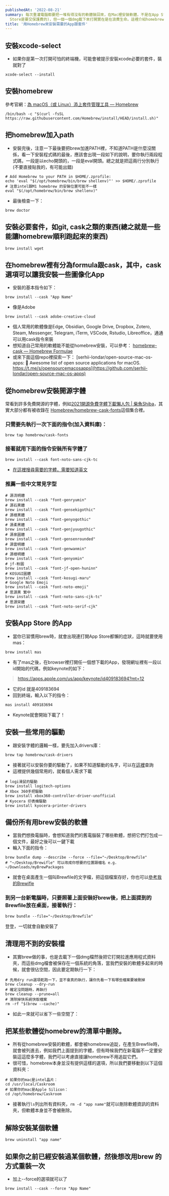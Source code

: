 ```yaml
---
publishedAt: '2022-08-21'
summary: 每次重灌電腦都要把一堆有得沒有的軟體裝回來，在Mac裡安裝軟體，不是在App Store，就是去軟體的官網下載。大部分軟體都是用後者安裝(畢竟上架App
  Store是要交保護費的)，但一個一個dmg載下來打開實在是在浪費生命。這裡介紹homebrew，讓你用一行指令：brew install --cask google-chrome，就可以裝好你要的軟體了
title: '用Homebrew來安裝需要的App跟套件'
---
```


## 安裝xcode-select
* 如果你是第一次打開可怕的終端機，可能會被提示安裝xcode必要的套件，裝就對了
```shell
xcode-select --install
```

## 安裝homebrew
參考官網：[為 macOS（或 Linux）添上套件管理工具 — Homebrew](https://brew.sh/index_zh-tw)
```shell
/bin/bash -c "$(curl -fsSL https://raw.githubusercontent.com/Homebrew/install/HEAD/install.sh)"
```

## 把homebrew加入path
* 安裝完後，注意一下最後要把brew加進PATH裡，不知道PATH是什麼沒關係，看一下安裝程式碼的最後，應該會出現一段如下的說明，要你執行兩段程式碼，一段是以echo開頭的，一段是eval開頭。總之就是把這兩行分別執行(不要直接貼我的，有可能出錯)
```shell
# Add Homebrew to your PATH in $HOME/.zprofile:
echo 'eval "$(/opt/homebrew/bin/brew shellenv)"' >> $HOME/.zprofile
# 注意intel跟M1 homebrew 的安裝位置可能不一樣
eval "$(/opt/homebrew/bin/brew shellenv)"
```
* 最後檢查一下：
```shell
brew doctor
```

## 安裝必要套件，如git, cask之類的東西(總之就是一些能讓homebrew順利跑起來的東西)
```shell
brew install wget
```

## 在homebrew裡有分為formula跟cask，其中，cask選項可以讓我安裝一些圖像化App
* 安裝的基本指令如下：
```shell
brew install --cask "App Name"
```
* 像是Adobe
```shell
brew install --cask adobe-creative-cloud
```
* 個人常用的軟體像是Edge, Obsidian, Google Drive, Dropbox, Zotero, Steam, Messenger, Telegram, iTerm, VSCode, Rstudio, Libreoffice，通通可以用cask指令來裝
* 想知道自己常用的軟體能不能從homebrew安裝，可以參考：
[homebrew-cask — Homebrew Formulae](https://formulae.brew.sh/cask/)
* 或來下面這個repo裡探索一下：
[serhii-londar/open-source-mac-os-apps: 🚀 Awesome list of open source applications for macOS. https://t.me/s/opensourcemacosapps](https://github.com/serhii-londar/open-source-mac-os-apps)

## 從homebrew安裝開源字體
常看到許多免費開源的字體，例如[2021開源免費字體下載懶人包 | 柴魚Shiba](https://techshiba.com/free-font/)，其實大部分都有被收錄在
[Homebrew/homebrew-cask-fonts](https://github.com/Homebrew/homebrew-cask-fonts)這個集合裡。

### 只需要先執行一次下面的指令(加入資料庫)：
```shell
brew tap homebrew/cask-fonts
```
### 接著就用下面的指令安裝所有字體了
```shell
brew install --cask font-noto-sans-cjk-tc
```

* [在這裡搜尋需要的字體，需要知道英文](https://github.com/Homebrew/homebrew-cask-fonts/find/master)
### 推薦一些中文常見字型
```shell
# 源流明體
brew install --cask "font-genryumin"
# 源石黑體
brew install --cask "font-gensekigothic"
# 源樣黑體
brew install --cask "font-genyogothic"
# 源柔黑體
brew install --cask "font-genjyuugothic"
# 源泉圓體
brew install --cask "font-gensenrounded"
# 源雲明體
brew install --cask "font-genwanmin"
# 源樣明體
brew install --cask "font-genyomin"
# jf-粉圓
brew install --cask "font-jf-open-huninn"
# KOSUGI圓體
brew install --cask "font-kosugi-maru"
# Google Noto Emoji
brew install --cask "font-noto-emoji"
# 思源黑 繁中
brew install --cask "font-noto-sans-cjk-tc"
# 思源宋體
brew install --cask "font-noto-serif-cjk"
```

## 安裝App Store 的App
* 當你已習慣用brew時，就會出現連打開App Store都懶的症狀，這時就要使用mas：
```shell
brew install mas
```
* 有了mas之後，在browser裡打開任一個想下載的App，發現網址裡有一段以id開始的代碼，例如keynote的如下：
> https://apps.apple.com/us/app/keynote/id409183694?mt=12
* 它的id 就是409183694
* 回到終端，輸入以下的指令：
```shell
mas install 409183694
```
* Keynote就會開始下載了！

## 安裝一些常用的驅動
* 跟安裝字體的邏輯一樣，要先加入drivers庫：
```shell
brew tap homebrew/cask-drivers
```
* 接著就可以安裝你要的驅動了，如果不知道驅動的名字，可以在[這裡](https://github.com/Homebrew/homebrew-cask-drivers/tree/master/Casks)查詢
* 這裡提供幾個常用的，就看個人需求下載
```shell
# logi滑鼠的驅動
brew install logitech-options
# Xbox 360手把驅動
brew install xbox360-controller-driver-unofficial
# Kyocera 印表機驅動
brew install kyocera-printer-drivers
```

## 備份所有用brew安裝的軟體
* 當我們想換電腦時，會想知道我們的舊電腦裝了哪些軟體，想把它們打包成一個文件，最好之後可以一鍵下載
* 輪入下面的指令：
```shell
brew bundle dump --describe --force --file="~/Desktop/Brewfile"
# "~/Desktop/Brewifle" 可以改成你想要的位置跟檔名 e.g. ~/Downloads/myBrewPackages
```
* 就會在桌面產生一個叫Brewfile的文字檔，把這個檔案存好，你也可以[參考我的Brewifle](https://github.com/htlin222/dotfiles/blob/main/Brewfile)
### 到另一台新電腦時，只要照著上面安裝好brew後，把上面提到的Brewfile放在桌面，接著執行：
```shell
brew bundle --file="~/Desktop/Brewfile"
```
登登，一切就會自動安裝了

## 清理用不到的安裝檔
* 其實brew做的事，也是去載下一個dmg檔然後把它打開拉進應用程式資料夾，而這些dmg檔會被保存在一個系統的角落，當我們安裝的軟體多起來的時候，就會很佔空間，因此要定期執行一下：
```shell
# 先用dry run選項乾跑一下，並不會真的執行，讓你先看一下有哪些檔案要被刪掉
brew cleanup --dry-run
# 確定沒問題時，再執行
brew cleanup --prune=all
# 清除掉快系統快取檔案
rm -rf "$(brew --cache)"
```
* 如此一來就可以省下一些空間了：

## 把某些軟體從homebrew的清單中刪除。
* 所有從homebrew安裝的軟體，都會被homebrew追踨，在產生Brewfile時，就會被列進去，例如我們上面提到的字體，但有時候我們在新電腦不一定要安裝這這麼多字體，我們可以考慮直接讓homebrew不用追踨它們。
* 很可惜，homebrew本身並沒有提供這樣的選項，所以我們要移動到以下這個資料夾：

```shell
# 如果你的mac是intel晶片：
cd /usr/local/Caskroom
# 如果你的mac是Apple Silicon：
cd /opt/homebrew/Caskroom
```
* 接著執行`ls`列出所有資料夾，`rm -d "app name"`就可以刪除軟體資訊的資料夾，但軟體本身並不會被刪除。

## 解除安裝某個軟體
```shell
brew uninstall "app name"
```

## 如果你之前已經安裝過某個軟體，然後想改用brew 的方式重裝一次
* 加上--force的選項就可以了
```shell
brew install --cask --force "App Name"
```